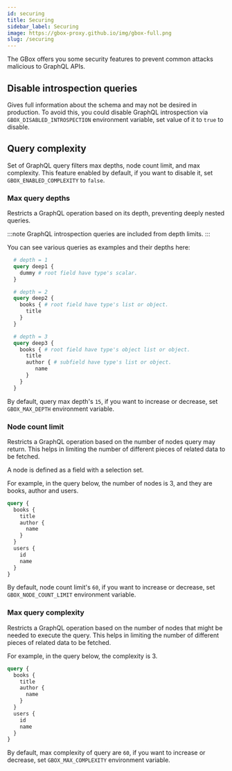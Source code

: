 ```yaml
---
id: securing
title: Securing
sidebar_label: Securing
image: https://gbox-proxy.github.io/img/gbox-full.png
slug: /securing
---
```


The GBox offers you some security features to prevent common attacks malicious to GraphQL APIs.

Disable introspection queries
-----------------------------

Gives full information about the schema and may not be desired in production.
To avoid this, you could disable GraphQL introspection via `GBOX_DISABLED_INTROSPECTION` environment variable, set value of it to `true` to disable.

Query complexity
----------------

Set of GraphQL query filters max depths, node count limit, and max complexity.
This feature enabled by default, if you want to disable it, set `GBOX_ENABLED_COMPLEXITY` to `false`.

### Max query depths

Restricts a GraphQL operation based on its depth, preventing deeply nested queries.

:::note
GraphQL introspection queries are included from depth limits.
:::

You can see various queries as examples and their depths here:

```graphql
  # depth = 1
  query deep1 {
    dummy # root field have type's scalar.
  }

  # depth = 2
  query deep2 {
    books { # root field have type's list or object.
      title
    }
  }

  # depth = 3
  query deep3 {
    books { # root field have type's object list or object.
      title
      author { # subfield have type's list or object.
         name
      }
    }
  }
```

By default, query max depth's `15`, if you want to increase or decrease, set `GBOX_MAX_DEPTH` environment variable.

### Node count limit

Restricts a GraphQL operation based on the number of nodes query may return. This helps in limiting the number of different pieces of related data to be fetched.

A node is defined as a field with a selection set.

For example, in the query below, the number of nodes is 3, and they are books, author and users.

```graphql
query {
  books {
    title
    author {
      name
    }
  }
  users {
    id
    name
  }
}
```

By default, node count limit's `60`, if you want to increase or decrease, set `GBOX_NODE_COUNT_LIMIT` environment variable.

### Max query complexity

Restricts a GraphQL operation based on the number of nodes that might be needed to execute the query. This helps in limiting the number of different pieces of related data to be fetched.

For example, in the query below, the complexity is 3.

```graphql
query {
  books {
    title
    author {
      name
    }
  }
  users {
    id
    name
  }
}
```

By default, max complexity of query are `60`, if you want to increase or decrease, set `GBOX_MAX_COMPLEXITY` environment variable.

